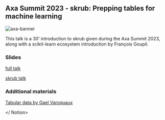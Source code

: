 
<Notion>

## Axa Summit 2023 - skrub: Prepping tables for machine learning

![axa-banner](imgs/axa-2022-banner.png)

This talk is a 30’ introduction to skrub given during the Axa Summit 2023, along with a scikit-learn ecosystem introduction by François Goupil.

### Slides

[full talk](https://docs.google.com/presentation/d/1ENwAxX6309pgCngdwbVEQxgrhvnljDaEbMJ7rxG8hN8)

[skrub talk](https://docs.google.com/presentation/d/1NeiuhLfY8nL6bBQXvb6OlQ1U7DMlQpRREDTrJob3KdU/edit)

### Additional materials

[Tabular data by Gael Varoquaux](https://www.dropbox.com/s/er0wu3uipxd5ihe/Tabular_Data_by_Gael_Varoquaux.pdf?dl=0)

</ Notion>